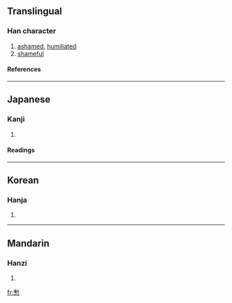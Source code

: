 {{see|慚}}

==Translingual==
===Han character===
{{Han char|rn=61|rad=心|as=11|sn=15|four=|canj=十中心 (JLP)}}
# [[ashamed]], [[humiliated]]
# [[shameful]]
====References====
{{Han ref|kx=0398.390|dkj=11095|dj=0738.040|hdz=42341.090|uh=6159|ud=24921}}
----
==Japanese==
===Kanji===
{{ja-kanji|grade=|rs=心11}}
# {{defn|Japanese}} 
====Readings====
{{ja-readings|on=[[ざん]] (zan)|kun=[[はじる]] (hajiru), [[はじ]] (haji)}}
----
==Korean==
===Hanja===
{{ko-hanja|hangeul=참|eumhun=|rv=cham|mr=ch'am|y=cham}}
# {{defn|Korean}}
----
==Mandarin==
===Hanzi===
{{cmn-hanzi|pin=[[cán]] (can2)|wg=ts'an<sup>2</sup>}}
# {{defn|Mandarin}}

[[fr:慙]]